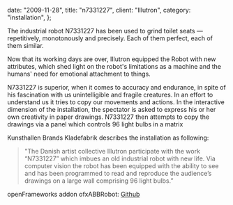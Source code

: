   date: "2009-11-28",
  title: "n7331227",
  client: "Illutron",
  category: "installation",
};

<Vimeo videoId="8281843" />

The industrial robot N7331227 has been used to grind toilet seats — repetitively, monotonously and precisely. Each of them perfect, each of them similar.

Now that its working days are over, Illutron equipped the Robot with new attributes, which shed light on the robot's limitations as a machine and the humans' need for emotional attachment to things.

N7331227 is superior, when it comes to accuracy and endurance, in spite of his fascination with us unintelligible and fragile creatures. In an effort to understand us it tries to copy our movements and actions. In the interactive dimension of the installation, the spectator is asked to express his or her own creativity in paper drawings. N7331227 then attempts to copy the drawings via a panel which controls 96 light bulbs in a matrix

Kunsthallen Brands Kladefabrik describes the installation as following:

> "The Danish artist collective Illutron participate with the work “N7331227” which imbues an old industrial robot with new life. Via computer vision the robot has been equipped with the ability to see and has been programmed to read and reproduce the audience’s drawings on a large wall comprising 96 light bulbs.”

openFrameworks addon ofxABBRobot: [Github](https://github.com/Illutron/ofxABBRobot)
